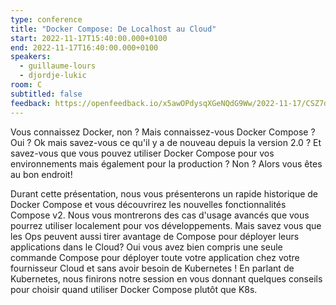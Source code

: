 ```yaml
---
type: conference
title: "Docker Compose: De Localhost au Cloud"
start: 2022-11-17T15:40:00.000+0100
end: 2022-11-17T16:40:00.000+0100
speakers:
  - guillaume-lours
  - djordje-lukic
room: C
subtitled: false
feedback: https://openfeedback.io/x5awOPdysqXGeNQdG9Ww/2022-11-17/CSZ7dqTcZ1OpmEwvzJkA
---
```


Vous connaissez Docker, non ? Mais connaissez-vous Docker Compose ? Oui ? Ok
mais savez-vous ce qu'il y a de nouveau depuis la version 2.0 ? Et savez-vous
que vous pouvez utiliser Docker Compose pour vos environnements mais également
pour la production ? Non ? Alors vous êtes au bon endroit!

Durant cette présentation, nous vous présenterons un rapide historique de Docker
Compose et vous découvrirez les nouvelles fonctionnalités Compose v2.
Nous vous montrerons des cas d'usage avancés que vous pourrez utiliser
localement pour vos développements. Mais savez vous que les Ops peuvent aussi
tirer avantage de Compose pour déployer leurs applications dans le Cloud? Oui
vous avez bien compris une seule commande Compose pour déployer toute votre
application chez votre fournisseur Cloud et sans avoir besoin de Kubernetes !
En parlant de Kubernetes, nous finirons notre session en vous donnant quelques
conseils pour choisir quand utiliser Docker Compose plutôt que K8s.
